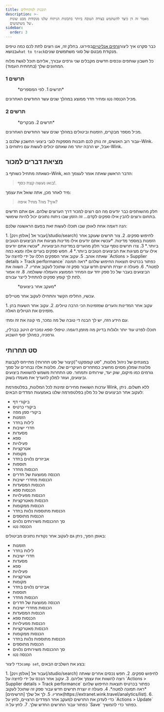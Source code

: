 ```yaml
---
title: תובנות למתחילים
description: >-
  מאמר זה דן כיצד להשתמש בצורה הטובה ביותר בתכונות הניתוח שלנו מנקודות מבט שונות
  של משתמשים.
sidebar:
  order: 3
---
```


כבר סקרנו איך ליצור[גרפים אנליטיים](/user/analytics/)בפירוט. בחלק זה, אנו רוצים לתת לכם כמה טיפים בנושא`what to track`מנקודת מבטם של סוגי משתמשים שונים.

כל חשבון שותפים ונכסים חדשים מקבלים שני גרפים עבורך, אליהם תוכל לגשת מלוח המחוונים שלך (*בתחתית העמוד*).

### תרשים 1

<figure>
  <CloudinaryImage width="700" height="222" resize="scale" quality="best" alt="לפי המספרים" src="academy/by-the-numbers" errorImage="noimage_opaque_nyrtl0.png" />

  <figcaption>*תרשים 1. לפי המספרים*</figcaption>
</figure>


מכיל הכנסה נטו ומחיר חדר ממוצע במהלך שנים עשר החודשים האחרונים.

### תרשים 2

<figure>
  <CloudinaryImage width="700" height="222" resize="scale" quality="best" alt="מבקרים" src="academy/visitors" errorImage="noimage_opaque_nyrtl0.png" />

  <figcaption>*תרשים 2. מבקרים*</figcaption>
</figure>


מכיל מספר מבקרים, הזמנות וביטולים במהלך שנים עשר החודשים האחרונים.

עבור רוב האנשים, זה נותן לכם תובנות מספקות לגבי ביצועי החשבון שלכם ב-Wink. אבל, יש הרבה יותר מה שאתם יכולים לעשות עם ניתוחים ב-Wink.

## מציאת דברים למכור

כשאתה מתחיל כשותף ב-Wink, הדבר הראשון שאתה אומר לעצמך הוא:

> בואו נעשה קצת כסף!.

מיד לאחר מכן, אתה שואל את עצמך:

> איך? מה? מתי? איפה?

חלק מהשותפים כבר יודעים מה הם רוצים למכור דרך הערוצים שלהם. אם אתם חדשים בתחום ורוצים להבין אילו ספקים לקדם... זה הזמן שבו ניתוח נתונים יכול להיות שימושי.

הנה דוגמה אחת לאופן שבו תוכלו לעשות זאת בפעם הראשונה שלכם:

<Steps>
  1. עבור אל [אולפן וינק](/studio/search) לחיפוש ספקים.
  2. צור תרשים שעוקב אחר הזמנות במספר מדינות. *עכשיו אתם יודעים אילו מדינות מציגות את הביצועים הטובים ביותר.*
  3. צרו תרשים נוסף עבור חלק מהערים במדינות הביצועיות. *עכשיו אתם יודעים אילו ערים מציגות את הביצועים הטובים ביותר.*
  4. חפש ספקים בערים אלה ומצא כמה שאתה אוהב.
  5. עקוב אחר הספקים הללו על ידי לחיצה על `Actions > Supplier details > Track performance` כפתור בכרטיס תוצאות החיפוש שלהם *ראה תמונה למטה*.
  6. פעולה זו יוצרת תרשים חדש עבור ספק זה שתוכל לעקוב אחריו.
  7. השווה את הביצועים בעבר של כל ספק יחד עם המחיר הממוצע והעמלה ששולמה.
  8. זה אמור לתת לך קומץ ספקים להתחיל לייצר עבורם.
</Steps>


<figure>
  <CloudinaryImage width="350" height="190" resize="scale" quality="best" alt="פרטי הספק" src="academy/supplier-details" errorImage="noimage_opaque_nyrtl0.png" />

  <figcaption>*מעקב אחר ביצועים*</figcaption>
</figure>


עכשיו, החליפו הקשר והתחילו לעקוב אחר מטיילים.

<Steps>
  1. עקוב אחר המדינות והערים שמזמינות הכי הרבה טיולים.
  2. עקוב אחר השעות בהן מזמינים את הטיולים האלה.
</Steps>


עם הידע הזה, יש לך הבנה די טובה של מה נמכר, מי קונה את זה ומתי.

תוכלו לפרט עוד יותר ולגלות בדיוק מה מוזמן.*דוגמה: טיפולי ספא נמכרים היטב בברלין, גרמניה, במהלך סוף השבוע.*

## סט תחרותי

במונחים של ניהול מלונות, "*סט קומפקטי*"(קיצור של סט תחרותי) מתייחס לקבוצת מלונות שמלון מסוים מחשיב כמתחרים העיקריים שלו.
מלונות אלה נבחרים על סמך גורמים כמו מיקום, שוק יעד, שירותים ותמחור.
סט התחרות משמש להשוואת ביצועים וביצועים, ועוזר למלון להעריך את מעמדו בשוק.

ערכות השוואת מחירים זמינות לכל המלונות, בפלטפורמת Wink, ללא תשלום. ניתן לעקוב אחר הביצועים של כל מלון בפלטפורמה שלנו באמצעות המדדים הבאים:

* ביקורי דף
* ביקורי כרטיס
* ביקורי סמן מפה
* הזמנות
* לילות בחדר
* חדרי ישיבות
* מסעדות
* ספא
* פעילויות
* אטרקציות
* מקומות
* אביזרים נלווים בחדר
* תוספות
* הכנסות מחדר
* הכנסה ממוצעת של חדרים
* הכנסות מחדרי ישיבות
* הכנסות המסעדות
* הכנסות ספא
* הכנסות מפעילויות
* הכנסות מאטרקציות
* הכנסות ממקומות
* הכנסות מתוספות נלוות בחדר
* הכנסות מתוספים
* סך ההכנסות משירותים נלווים
* הכנסה נטו

באופן הפוך, ניתן גם לעקוב אחר נקודות נתונים מביטולים:

* הזמנות
* לילות בחדר
* חדרי ישיבות
* מסעדות
* ספא
* פעילויות
* אטרקציות
* מקומות
* אביזרים נלווים בחדר
* תוספות
* הכנסות מחדר
* הכנסה ממוצעת של חדרים
* הכנסות מחדרי ישיבות
* הכנסות המסעדות
* הכנסות ספא
* הכנסות מפעילויות
* הכנסות מאטרקציות
* הכנסות ממקומות
* הכנסות מתוספות נלוות בחדר
* הכנסות מתוספים
* סך ההכנסות משירותים נלווים
* הכנסה נטו

כדי ליצור`comp set`, בצע את השלבים הבאים:

<Steps>
  1. עבור אל [אולפן וינק](/studio/search) לחיפוש ספקים.
  2. חפש נכסים אחרים שאתה רוצה להשוות את עצמך אליהם.
  3. עקוב אחר הנכס על ידי לחיצה על `Actions > Supplier details > Track performance` כפתור בכרטיס תוצאות החיפוש שלהם *ראה תמונה למטה*.
  4. פעולה זו יוצרת תרשים חדש עבור ספק זה שתוכל לעקוב אחריו.
  5. לך אל שלך [תרשימים](https://extranet.wink.travel/analytics/list).
  6. כדי לעדכן את התרשים למעקב אחר המדדים הרצויים, לחץ על `Actions > Update` כפתור עבור התרשים החדש שלך.
  7. לחץ על ה `Save` כפתור כדי להמשיך.
</Steps>

